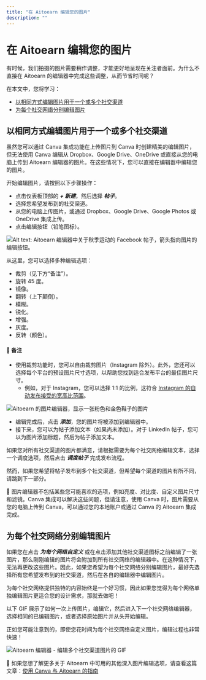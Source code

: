 ```yaml
---
title: "在 Aitoearn 编辑您的图片"
description: ""
---
```


<UpdatedAt />


# 在 Aitoearn 编辑您的图片

有时候，我们拍摄的图片需要稍作调整，才能更好地呈现在关注者面前。为什么不直接在 Aitoearn 的编辑器中完成这些调整，从而节省时间呢？

在本文中，您将学习：
- [以相同方式编辑图片用于一个或多个社交渠道](#01FM0M1ZSR9A5JPBRANRGT0KSF)
- [为每个社交网络分别编辑图片](#01FM0K3GB48GY9KEKY30EK038K)

## 以相同方式编辑图片用于一个或多个社交渠道

虽然您可以通过 Canva 集成功能在上传图片到 Canva 时创建精美的编辑图片，但无法使用 Canva 编辑从 Dropbox、Google Drive、OneDrive 或直接从您的电脑上传到 Aitoearn 编辑器的图片。在这些情况下，您可以直接在编辑器中编辑您的图片。

开始编辑图片，请按照以下步骤操作：
- 点击仪表板顶部的 ***+ 新建***，然后选择 ***帖子***。
- 选择您希望发布到的社交渠道。
- 从您的电脑上传图片，或通过 Dropbox、Google Drive、Google Photos 或 OneDrive 集成上传。
- 点击编辑按钮（铅笔图标）。

![Alt text: Aitoearn 编辑器中关于秋季运动的 Facebook 帖子，箭头指向图片的编辑按钮。](//d33v4339jhl8k0.cloudfront.net/docs/assets/64cb6cf86d4a3e191f237e66/图片s/68a5d465d0d3bb0cf2ad6d36/文件-0VaazadUxl.png)

从这里，您可以选择多种编辑选项：
- 裁剪（见下方“备注”）。
- 旋转 45 度。
- 镜像。
- 翻转（上下颠倒）。
- 模糊。
- 锐化。
- 增强。
- 灰度。
- 反转（颜色）。

#### 📝 备注
- 使用裁剪功能时，您可以自由裁剪图片（Instagram 除外）。此外，您还可以选择每个平台的预设图片尺寸选项，以帮助您找到适合发布平台的最佳图片尺寸。
  - 例如，对于 Instagram，您可以选择 1:1 的比例，这符合 [Instagram 的自动发布接受的宽高比范围](https://支持.aitoearn.com//支持.aitoearn.com/article/622-Instagrams-accepted-aspect-ratio-ranges)。

![Aitoearn 的图片编辑器，显示一张粉色和金色鞋子的图片](//d33v4339jhl8k0.cloudfront.net/docs/assets/64cb6cf86d4a3e191f237e66/图片s/651499ad556a3e3cf18cc01c/img-1662243-1695848876-1694183823.png)

- 编辑完成后，点击 ***添加***，您的图片将被添加到编辑器中。
- 接下来，您可以为帖子添加文本（如果尚未添加）。对于 LinkedIn 帖子，您可以为图片添加标题，然后为帖子添加文本。

如果您对所有社交渠道的图片都满意，请根据需要为每个社交网络编辑文本，选择一个调度选项，然后点击 ***调度帖子*** 完成发布流程。

然而，如果您希望将帖子发布到多个社交渠道，但希望每个渠道的图片有所不同，请跳到下一部分。

📝 图片编辑器不包括某些您可能喜欢的选项，例如亮度、对比度、自定义图片尺寸和滤镜。Canva 集成可以解决这些问题，但请注意，使用 Canva 时，图片需要从您的电脑上传到 Canva，可以通过您的本地账户或通过 Canva 的 Aitoearn 集成完成。

## 为每个社交网络分别编辑图片

如果您在点击 ***为每个网络自定义*** 或在点击添加其他社交渠道图标之前编辑了一张图片，那么刚刚编辑的图片将会附加到所有社交网络的编辑器中。在这种情况下，无法再更改这些图片。因此，如果您希望为每个社交网络分别编辑图片，最好先选择所有您希望发布到的社交渠道，然后在各自的编辑器中编辑图片。

为每个社交网络提供独特的内容始终是一个好习惯，因此如果您觉得为每个网络单独编辑图片更适合您的设计需求，那就去做吧！

以下 GIF 展示了如何一次上传图片，编辑它，然后进入下一个社交网络编辑器，选择相同的已编辑图片，或者选择原始图片并从头开始编辑。

正如您可能注意到的，即使您花时间为每个社交网络自定义图片，编辑过程也非常快速！

![Aitoearn 编辑器 - 编辑多个社交渠道图片的 GIF](//d33v4339jhl8k0.cloudfront.net/docs/assets/64cb6cf86d4a3e191f237e66/图片s/68a5d758a40a7f59feeca84d/文件-rL7KZqTmG3.gif)

📝 如果您想了解更多关于 Aitoearn 中可用的其他深入图片编辑选项，请查看这篇文章：[使用 Canva 与 Aitoearn 的指南](https://aitoearn.帮助scoutdocs.com/article/609-a-指南-到-using-canva-与-aitoearn)
